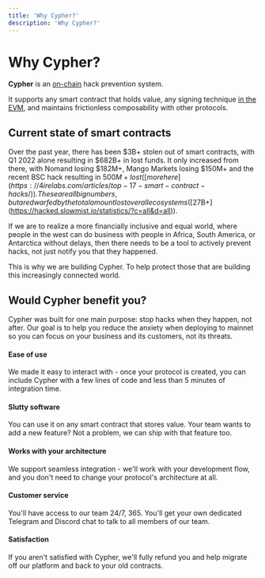 ```yaml
---
title: 'Why Cypher?'
description: 'Why Cypher?'
---
```


# Why Cypher?

**Cypher** is an [on-chain](https://etherscan.org) hack prevention system.

It supports any smart contract that holds value, any signing technique [in the EVM](/get-started#sidebar-and-anchor-links), and maintains frictionless composability with other protocols.

## Current state of smart contracts

Over the past year, there has been $3B+ stolen out of smart contracts, with Q1 2022 alone resulting in $682B+ in lost funds. It only increased from there, with Nomand losing $182M+, Mango Markets losing $150M+ and the recent BSC hack resulting in $500M+ lost ([more here](https://4irelabs.com/articles/top-17-smart-contract-hacks/)). These are all big numbers, but are dwarfed by the total amount lost over all ecosystems ([$27B+](https://hacked.slowmist.io/statistics/?c=all&d=all)).

If we are to realize a more financially inclusive and equal world, where people in the west can do business with people in Africa, South America, or Antarctica without delays, then there needs to be a tool to actively prevent hacks, not just notify you that they happened.

This is why we are building Cypher. To help protect those that are building this increasingly connected world.

## Would Cypher benefit you?

Cypher was built for one main purpose: stop hacks when they happen, not after. Our goal is to help you reduce the anxiety when deploying to mainnet so you can focus on your business and its customers, not its threats.

#### Ease of use

We made it easy to interact with - once your protocol is created, you can include Cypher with a few lines of code and less than 5 minutes of integration time.

#### Slutty software

You can use it on any smart contract that stores value. Your team wants to add a new feature? Not a problem, we can ship with that feature too.

#### Works with your architecture

We support seamless integration - we'll work with your development flow, and you don't need to change your protocol's architecture at all.

#### Customer service

You'll have access to our team 24/7, 365. You'll get your own dedicated Telegram and Discord chat to talk to all members of our team.

#### Satisfaction

If you aren't satisfied with Cypher, we'll fully refund you and help migrate off our platform and back to your old contracts.
